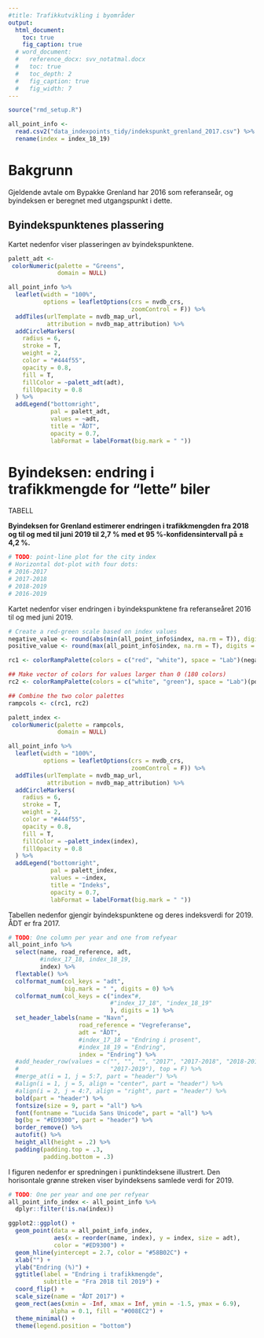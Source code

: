 ```yaml
---
#title: Trafikkutvikling i byområder
output: 
  html_document:
    toc: true
    fig_caption: true
  # word_document:
  #   reference_docx: svv_notatmal.docx
  #   toc: true
  #   toc_depth: 2
  #   fig_caption: true
  #   fig_width: 7
---
```


```r
source("rmd_setup.R")
```

```r
all_point_info <- 
  read.csv2("data_indexpoints_tidy/indekspunkt_grenland_2017.csv") %>% 
  rename(index = index_18_19)
```

# Bakgrunn
Gjeldende avtale om Bypakke Grenland har 2016 som referanseår, og byindeksen er beregnet med utgangspunkt i dette.

\newline

## Byindekspunktenes plassering
Kartet nedenfor viser plasseringen av byindekspunktene.

\newline
\newline

```r
palett_adt <-
 colorNumeric(palette = "Greens",
              domain = NULL)

all_point_info %>%
  leaflet(width = "100%",
          options = leafletOptions(crs = nvdb_crs,
                                   zoomControl = F)) %>%
  addTiles(urlTemplate = nvdb_map_url,
           attribution = nvdb_map_attribution) %>%
  addCircleMarkers(
    radius = 6,
    stroke = T,
    weight = 2,
    color = "#444f55",
    opacity = 0.8,
    fill = T,
    fillColor = ~palett_adt(adt),
    fillOpacity = 0.8
  ) %>%
  addLegend("bottomright",
            pal = palett_adt,
            values = ~adt,
            title = "ÅDT",
            opacity = 0.7,
            labFormat = labelFormat(big.mark = " "))
```

# Byindeksen: endring i trafikkmengde for "lette" biler

TABELL

**Byindeksen for Grenland estimerer endringen i trafikkmengden fra 2018 og til og med til juni 2019 til 2,7 % med et 95 %-konfidensintervall på ± 4,2 %.**

```r
# TODO: point-line plot for the city index
# Horizontal dot-plot with four dots:
# 2016-2017
# 2017-2018
# 2018-2019
# 2016-2019
```


Kartet nedenfor viser endringen i byindekspunktene fra referanseåret 2016 til og med juni 2019.

```r
# Create a red-green scale based on index values
negative_value <- round(abs(min(all_point_info$index, na.rm = T)), digits = 0) + 1
positive_value <- round(max(all_point_info$index, na.rm = T), digits = 0) + 1

rc1 <- colorRampPalette(colors = c("red", "white"), space = "Lab")(negative_value)

## Make vector of colors for values larger than 0 (180 colors)
rc2 <- colorRampPalette(colors = c("white", "green"), space = "Lab")(positive_value)

## Combine the two color palettes
rampcols <- c(rc1, rc2)

palett_index <-
 colorNumeric(palette = rampcols,
              domain = NULL)

all_point_info %>%
  leaflet(width = "100%",
          options = leafletOptions(crs = nvdb_crs,
                                   zoomControl = F)) %>%
  addTiles(urlTemplate = nvdb_map_url,
           attribution = nvdb_map_attribution) %>%
  addCircleMarkers(
    radius = 6,
    stroke = T,
    weight = 2,
    color = "#444f55",
    opacity = 0.8,
    fill = T,
    fillColor = ~palett_index(index),
    fillOpacity = 0.8
  ) %>%
  addLegend("bottomright",
            pal = palett_index,
            values = ~index,
            title = "Indeks",
            opacity = 0.7,
            labFormat = labelFormat(big.mark = " "))
```


Tabellen nedenfor gjengir byindekspunktene og deres indeksverdi for 2019. ÅDT er fra 2017.

\newline

```r
# TODO: One column per year and one from refyear
all_point_info %>% 
  select(name, road_reference, adt, 
         #index_17_18, index_18_19, 
         index) %>% 
  flextable() %>% 
  colformat_num(col_keys = "adt", 
                big.mark = " ", digits = 0) %>%
  colformat_num(col_keys = c("index"#, 
                             #"index_17_18", "index_18_19"
                             ), digits = 1) %>%
  set_header_labels(name = "Navn",
                    road_reference = "Vegreferanse",
                    adt = "ÅDT",
                    #index_17_18 = "Endring i prosent",
                    #index_18_19 = "Endring",
                    index = "Endring") %>% 
  #add_header_row(values = c("", "", "", "2017", "2017-2018", "2018-2019",
  #                          "2017-2019"), top = F) %>% 
  #merge_at(i = 1, j = 5:7, part = "header") %>% 
  #align(i = 1, j = 5, align = "center", part = "header") %>% 
  #align(i = 2, j = 4:7, align = "right", part = "header") %>% 
  bold(part = "header") %>% 
  fontsize(size = 9, part = "all") %>% 
  font(fontname = "Lucida Sans Unicode", part = "all") %>% 
  bg(bg = "#ED9300", part = "header") %>% 
  border_remove() %>% 
  autofit() %>% 
  height_all(height = .2) %>% 
  padding(padding.top = .3,
          padding.bottom = .3)
```


I figuren nedenfor er spredningen i punktindeksene illustrert. Den horisontale grønne streken viser byindeksens samlede verdi for 2019.

\newline

```r
# TODO: One per year and one per refyear
all_point_info_index <- all_point_info %>% 
  dplyr::filter(!is.na(index)) 

ggplot2::ggplot() +
  geom_point(data = all_point_info_index, 
             aes(x = reorder(name, index), y = index, size = adt),
             color = "#ED9300") +
  geom_hline(yintercept = 2.7, color = "#58B02C") +
  xlab("") +
  ylab("Endring (%)") +
  ggtitle(label = "Endring i trafikkmengde",
          subtitle = "Fra 2018 til 2019") +
  coord_flip() +
  scale_size(name = "ÅDT 2017") +
  geom_rect(aes(xmin = -Inf, xmax = Inf, ymin = -1.5, ymax = 6.9),
            alpha = 0.1, fill = "#008EC2") +
  theme_minimal() +
  theme(legend.position = "bottom")
```

